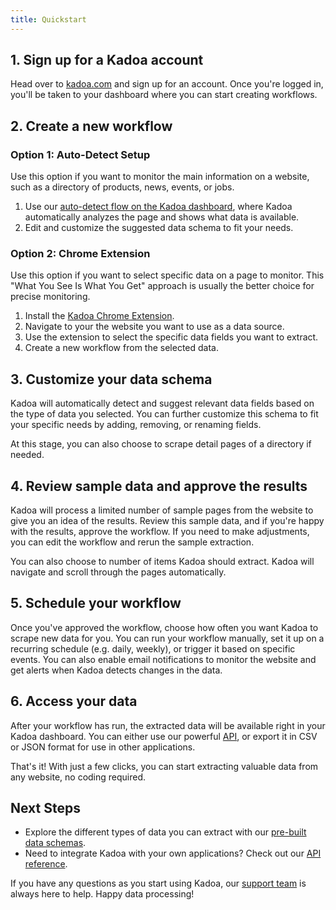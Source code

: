 ```yaml
---
title: Quickstart
---
```


## 1. Sign up for a Kadoa account

Head over to [kadoa.com](https://kadoa.com) and sign up for an account. Once you're logged in, you'll be taken to your dashboard where you can start creating workflows.

## 2. Create a new workflow

### Option 1: Auto-Detect Setup

<Note>Use this option if you want to monitor the main information on a website, such as a directory of products, news, events, or jobs.</Note>

1. Use our [auto-detect flow on the Kadoa dashboard](https://kadoa.com/add), where Kadoa automatically analyzes the page and shows what data is available.
2. Edit and customize the suggested data schema to fit your needs.


### Option 2: Chrome Extension

<Note>Use this option if you want to select specific data on a page to monitor. This "What You See Is What You Get" approach is usually the better choice for precise monitoring.</Note>

1. Install the [Kadoa Chrome Extension](/docs/chrome-extension).
2. Navigate to your the website you want to use as a data source.
3. Use the extension to select the specific data fields you want to extract.
4. Create a new workflow from the selected data.


## 3. Customize your data schema

Kadoa will automatically detect and suggest relevant data fields based on the type of data you selected. You can further customize this schema to fit your specific needs by adding, removing, or renaming fields.

At this stage, you can also choose to scrape detail pages of a directory if needed.


## 4. Review sample data and approve the results

Kadoa will process a limited number of sample pages from the website to give you an idea of the results.
Review this sample data, and if you're happy with the results, approve the workflow. If you need to make adjustments, you can edit the workflow and rerun the sample extraction.

You can also choose to number of items Kadoa should extract. Kadoa will navigate and scroll through the pages automatically.

## 5. Schedule your workflow

Once you've approved the workflow, choose how often you want Kadoa to scrape new data for you.
You can run your workflow manually, set it up on a recurring schedule (e.g. daily, weekly), or trigger it based on specific events.
You can also enable email notifications to monitor the website and get alerts when Kadoa detects changes in the data.

## 6. Access your data

After your workflow has run, the extracted data will be available right in your Kadoa dashboard. You can either use our powerful [API](/api-reference), or export it in CSV or JSON format for use in other applications.

That's it! With just a few clicks, you can start extracting valuable data from any website, no coding required.

## Next Steps

- Explore the different types of data you can extract with our [pre-built data schemas](/data-schemas).
- Need to integrate Kadoa with your own applications? Check out our [API reference](/api-reference).

If you have any questions as you start using Kadoa, our [support team](mailto:support@kadoa.com) is always here to help. Happy data processing!